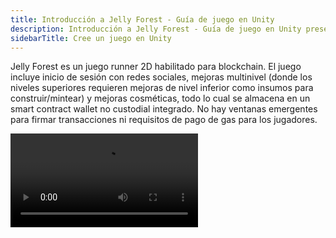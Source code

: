 ```yaml
---
title: Introducción a Jelly Forest - Guía de juego en Unity
description: Introducción a Jelly Forest - Guía de juego en Unity presenta un juego runner 2D con funciones blockchain como inicio de sesión con redes sociales, mejoras y objetos cosméticos almacenados en un smart contract wallet.
sidebarTitle: Cree un juego en Unity
---
```


Jelly Forest es un juego runner 2D habilitado para blockchain. El juego incluye inicio de sesión con redes sociales, mejoras multinivel (donde los niveles superiores requieren mejoras de nivel inferior como insumos para construir/mintear) y mejoras cosméticas, todo lo cual se almacena en un smart contract wallet no custodial integrado. No hay ventanas emergentes para firmar transacciones ni requisitos de pago de gas para los jugadores.

<Frame>
  <video controls className="w-full aspect-video" src="https://pub-f048362b915448c9b012a2e03c189024.r2.dev/JellyForest.mp4" />
</Frame>

¡Descárguelo en Google Play [aquí](https://play.google.com/store/apps/details?id=app.sequence.jelly_forest)!

Conozca [por qué usar smart contract wallets aquí](/solutions/technical-references/wallet-contracts/why)

Conozca [qué es un embedded wallet aquí](/solutions/wallets/overview#what-are-the-differences-between-these-options)

Esta guía muestra cómo construimos Jelly Forest y cómo también puedes crear tu propio juego web3 usando el [SDK de Unity de Sequence](/sdk/unity/overview/)!

## 1. Cree el ciclo principal del juego
El primer paso es construir el ciclo básico del juego. ¡No olvides pensar primero en tu estrategia de monetización y cómo usarás los elementos web3!

Para nuestro ciclo de juego, compramos el [Infinite Runner Engine](https://assetstore.unity.com/packages/templates/systems/2d-3d-infinite-runner-engine-51328) en la Unity Asset Store. Dentro del asset, encontramos una escena demo `JellyForest`, que, con algunos ajustes, pudimos compilar y hacer funcionar en iOS y Android.

## 2. Integre inicio de sesión con redes sociales y la solución Embedded Wallet de Sequence

### Configuración

1. [Instale el SDK de Unity de Sequence usando el Package Manager](/sdk/unity/installation#package-manager---recommended)
2. [Inicie sesión en el Sequence Builder Console](/solutions/builder/getting-started)
3. [Cree un proyecto para su juego en el Builder Console](/support/builder/project-management)
4. Configure un [Embedded Wallet en el Builder Console](/solutions/builder/embedded-wallet#embedded-wallet-in-builder)
5. En su `SequenceConfig` [scriptable object](https://docs.unity3d.com/Manual/class-ScriptableObject.html) que importó desde el menú Samples en el Package Manager durante la [etapa de instalación](/sdk/unity/installation#package-manager---recommended), agregue sus client ids de Google y Apple que también añadió en el Builder, así como su Configuration Key en `WaaSConfigKey`
   - ¡No olvide poner sus client ids de Android y iOS en sus respectivas plataformas!
6. Agregue su [Builder API Key desde el Builder Console](/solutions/builder/getting-started#claim-an-api-access-key) en `Settings > API Access Keys` - necesita la clave `prod`

### Inicio de sesión con redes sociales

1. Cree una escena básica donde los jugadores puedan iniciar sesión.
   - En nuestro caso, [creamos una nueva escena](https://docs.unity3d.com/Manual/scenes-working-with.html#creating-a-new-scene) y le añadimos una imagen de fondo
2. Cree un `Canvas`, agregue el componente `Canvas Scaler` y use el modo de escala de UI "Scale with Screen Size". Esto hará que el LoginPanel (y cualquier otro elemento UI bajo este Canvas) se escale automáticamente al cambiar entre plataformas de compilación.
3. Arrastre el prefab `LoginPanel` a la jerarquía de su escena bajo el Canvas. Puede encontrarlo en la ventana Project bajo `Packages > Sequence Embedded Wallet SDK > SequenceFrontend > Prefabs`.
4. Cree un gestor de UI para llamar a `Open` en el `LoginPanel`. Vea [nuestra implementación](https://github.com/0xsequence/sequence-unity-demo/blob/JellyForest/Scripts/UI/LoginScreenUIManager.cs) a continuación:

```csharp
private void Start()
{
    LoginPanel loginPanel = GetComponentInChildren<LoginPanel>();
    if (loginPanel == null)
    {
        Debug.LogError("LoginPanel not found!");
    }
    loginPanel.Open();
}
```

5. Rompa la referencia al prefab `LoginPanel` en la jerarquía para poder editarlo libremente en la vista de escena
   1. Seleccione el GameObject `LoginPanel` en la jerarquía
   2. Haga clic derecho en el GameObject `LoginPanel` en la jerarquía
   3. `Prefab > Unpack Completely`
6. Personalice el LoginPanel para que se adapte al tema de su juego

El LoginPanel gestionará toda la lógica de inicio de sesión con redes sociales por usted. Si le interesa saber cómo está implementado, puede revisar las implementaciones de `LoginPage` y `OpenIdAuthenticator`.
La autenticación funciona mediante el [Open ID Connect Implicit Flow](https://auth0.com/docs/authenticate/login/oidc-conformant-authentication/oidc-adoption-implicit-flow).

### Registro de una sesión con la API de Sequence
Una vez que se complete el inicio de sesión con redes sociales, automáticamente se realizará una solicitud para registrar la sesión con las APIs de Sequence WaaS (Wallet as a Service). Así es como funciona:

Cuando finaliza el inicio de sesión con redes sociales, se dispara el evento `OpenIdAuthenticator.SignedIn`. Esto inicia el proceso de autorización en `SequenceLogin.ConnectToWaaS`.

### Obtener el wallet del usuario
Para obtener el wallet, tendrá que suscribirse al evento `SequenceWallet.OnWalletCreated`.

```csharp
SequenceWallet.OnWalletCreated += OnWalletCreatedHandler;
public void OnWalletCreatedHandler(SequenceWallet wallet) {
  // Do something
}
```

Le recomendamos importar `SequenceConnector` desde "Useful Scripts" en Samples en la página del Package Manager para el "Sequence Embedded Wallet SDK". [Por defecto, contiene mucho código útil para comenzar](https://github.com/0xsequence/sequence-unity/blob/master/Packages/Sequence-Unity/Sequence/Samples~/Scripts/SequenceConnector.cs) y sirve como una interfaz práctica para comunicarse con el SDK. Lo usamos bastante [en nuestra integración con JellyForest](https://github.com/0xsequence/sequence-unity-demo/blob/JellyForest/Scripts/SequenceConnector.cs).

En JellyForest, también creamos un [LevelLoader](https://github.com/0xsequence/sequence-unity-demo/blob/JellyForest/Scripts/LevelLoader.cs) MonoBehaviour que carga la siguiente escena cuando se dispara el evento `SequenceWallet.OnWalletCreated`.

```csharp
private void Awake()
{
    SequenceWallet.OnWalletCreated += OnWalletCreated;
}

private void OnWalletCreated(SequenceWallet wallet)
{
    SceneManager.LoadScene("MenuScene");
}
```

Para obtener más información sobre cómo funciona la autenticación en la solución Embedded Wallet de Sequence, consulte nuestra [documentación](/solutions/wallets/embedded-wallet/overview/) y [entrada de blog](https://sequence.xyz/blog/sequence-embedded-wallets).

## 3. Implemente un contrato de coleccionables
Ahora que nuestros jugadores pueden iniciar sesión y obtener un wallet, ¡agreguemos algunos coleccionables!

Le recomendamos ampliamente usar un contrato [ERC1155](https://eips.ethereum.org/EIPS/eip-1155). Es un estándar de tokens flexible y muy adecuado para juegos. Puede implementar fácilmente nuestra versión auditada de ERC1155 a través del Builder Console de la siguiente manera:

<Frame>
  <video controls className="w-full aspect-video" src="/video/builder/03_Contracts.mp4" />
</Frame>

Esto es lo que hicimos para Jelly Forest.

Una vez que haya implementado su contrato inteligente, no olvide [agregar la dirección de su contrato como Sponsored Address en la página de "Gas Sponsoring"](/solutions/builder/gas-tank#gas-tank-in-builder) del Builder Console. Así, los usuarios tendrán sus comisiones de gas patrocinadas automáticamente usando sus créditos de cómputo al interactuar con los contratos inteligentes de su juego.

## 4. Implemente un Remote Minter
Por defecto, los contratos ERC1155 implementados a través del Builder Console requieren que quienes llamen tengan los permisos adecuados para mintear un token. Aunque esto puede parecer una molestia a primera vista, ¡es algo bueno! Sin esto, cualquiera podría llamar al método de minteo en su contrato y darse a sí mismo una cantidad infinita de objetos dentro del juego.

Querrá implementar un servidor con un wallet de Sequence (u otro) y darle permisos de minteo en el Builder Console.

### Cómo lo hicimos en Jelly Forest
En Jelly Forest, todas las monedas que recolecta durante el juego se mintean como tokens ERC1155. Así es como lo hicimos:
1. Regístrese en [Cloudflare](https://www.cloudflare.com/) – aquí es donde alojamos el código del servicio de minteo; si lo prefiere, puede usar cualquier otro método
2. Abra la terminal u otra línea de comandos
3. `git clone https://github.com/0xsequence-demos/cloudflare-worker-sequence-relayer.git` luego `cd cloudflare-worker-sequence-relayer`
4. `git checkout permissionedMinter`
5. `pnpm install` – para instalar las dependencias
6. Instale wrangler

```
pnpm install wrangler --save-dev
alias wrangler='./node_modules/.bin/wrangler'
```

inicie sesión

```
wrangler login
```

7. Abra `wrangler.toml`
   1. Asigne un nombre a su servidor cambiando el valor de `name`
   2. Cree un nuevo [wallet EOA](https://ethereum.stackexchange.com/questions/5828/what-is-an-eoa-account) y exporte la clave privada. Cualquier wallet EOA funciona. Puede usar Metamask para [configurar un wallet fácilmente](https://support.metamask.io/hc/en-us/articles/360015489531-Getting-started-with-MetaMask) y [exportar la clave privada](https://support.metamask.io/hc/en-us/articles/360015289632-How-to-export-an-account-s-private-key). ¡Tenga mucho cuidado con la clave privada y no la guarde en texto plano en su computadora ni la suba a control de versiones! Establezca esto en `PKEY`
   3. Establezca el `CONTRACT_ADDRESS`
   4. Establezca el `PROJECT_ACCESS_KEY` – esta es su clave API de producción del Builder Console que obtuvo antes al configurar el objeto scriptable `SequenceConfig`
   5. Establezca el `CHAIN_HANDLE` – si no está seguro de cuál es, puede ver el `CHAIN_HANDLE` de cada red respectiva en la página Node Gateway del Builder Console.
8. `pnpm dev` – esto implementará el servidor localmente. Debería ver en la línea de comandos a qué localhost se implementó
9. Abra otra ventana de línea de comandos
10. `curl http://localhost:8787` – sustituya el localhost que le hayan asignado. Esto enviará un ping al servidor.
11. En la línea de comandos donde está corriendo el servidor localhost, debería ver que la dirección del wallet del minter ha sido registrada
12. Otorgue permisos de minteo a esta dirección en el Builder Console
    1. Busque el contrato bajo `Contracts` y haga clic para abrirlo
    2. Haga clic en `Write Contract`
    3. Expanda `grantRole`
    4. En `role` ingrese `0x9f2df0fed2c77648de5860a4cc508cd0818c85b8b8a1ab4ceeef8d981c8956a6` – este es el hash Keccak-256 de `MINTER_ROLE`
    5. En `account` pegue la dirección del wallet del minter
13. `wrangler deploy` – esto implementará el código en un [Cloudflare Worker](https://developers.cloudflare.com/workers/) y le dará una URL de minteo

¡Listo! Ahora, cuando enviamos una solicitud POST a nuestro servidor con un cuerpo [definido en C#](https://github.com/0xsequence/sequence-unity/blob/master/Packages/Sequence-Unity/Sequence/SequenceSDK/Relayer/MintingRequestProver.cs#L103), donde el `proof` es generado por el cliente que envía la solicitud de minteo. En el Unity SDK esto se implementa mediante el [MintingRequestProver](https://github.com/0xsequence/sequence-unity/blob/master/Packages/Sequence-Unity/Sequence/SequenceSDK/Relayer/MintingRequestProver.cs#L27).

## 5. Mintee tokens dentro del juego al inventario del jugador
Ahora que tenemos nuestro servidor minter con permisos configurado, necesitamos conectar el lado del cliente (la app hecha con Unity) para que podamos empezar a dar tokens a nuestros jugadores a través del juego. Podemos enviar una solicitud al minter con permisos usando el Unity SDK llamando al método `PermissionedMinter.MintToken`.

En Jelly Forest, a medida que el jugador avanza por el nivel recolecta muchas monedas, todas son tokens ERC1155. Aún hay algunos retos que debemos resolver para brindar una excelente experiencia de usuario.
1. ¿Cómo lee la cadena para saber qué tokens/derechos tiene el usuario en su inventario?
2. Las transacciones en blockchain, aunque rápidas en algunas cadenas como Arbitrum, no son instantáneas. Recolectar una moneda (u otro objeto) y luego tener que esperar unos segundos antes de que aparezca en su inventario dentro del juego, en general, no es una buena experiencia para el usuario final.
3. A primera vista, puede parecer tentador enviar una transacción cada vez que un usuario gana un token en su juego. Sin embargo, en la mayoría de los juegos, especialmente en juegos como Jelly Forest donde los jugadores recolectan muchas monedas (tokens), esto terminará enviando una gran cantidad de transacciones y ¡le costará una fortuna en [comisiones de gas](https://ethereum.org/en/developers/docs/gas/)!

¡Veamos cómo resolvimos todos estos problemas en Jelly Forest usando el Unity SDK!

### 1. Lectura de la cadena
Leer los tokens en el wallet de un usuario es un proceso complicado que se facilita mucho usando el [Indexer de Sequence](/api-references/indexer/overview), que [implementa el Unity SDK](/sdk/unity/power/read-from-blockchain).

Aquí hay un fragmento de código de Jelly Forest donde usamos el Indexer para leer todos los tokens en el wallet de un jugador desde el contrato ERC1155 de nuestro juego.

```csharp
private Dictionary<BigInteger, TokenBalance> _tokenBalances = new Dictionary<BigInteger, TokenBalance>();
private async Task GetTokenBalances(Page page = null)
{
    if (page == null)
    {
        page = new Page();
    }
    GetTokenBalancesReturn balances = await _indexer.GetTokenBalances(new GetTokenBalancesArgs(_userAddress, SequenceConnector.ContractAddress, false, page));
    int uniqueTokens = balances.balances.Length;
    for (int i = 0; i < uniqueTokens; i++)
    {
        _tokenBalances[balances.balances[i].tokenID] = balances.balances[i];
    }
    if (balances.page.more)
    {
        await GetTokenBalances(balances.page);
    }
}
```

### 2. Construyendo un caché
Como las transacciones en blockchain no son instantáneas pero queremos dar retroalimentación inmediata al usuario, usaremos un caché simple en memoria.

Cuando recibimos nuestro `SequenceWallet` en Jelly Forest, [SequenceConnector](https://github.com/0xsequence/sequence-unity-demo/blob/JellyForest/Scripts/SequenceConnector.cs), que usamos como interfaz principal para comunicarnos con el SDK de Sequence en nuestro juego, crea un `Inventory`.

```csharp
private void OnWalletCreated(SequenceWallet wallet)
{
    Wallet = wallet;
    Wallet.OnSendTransactionComplete += OnSendTransactionCompleteHandler;
    Wallet.OnSendTransactionFailed += OnSendTransactionFailedHandler;
    Wallet.OnSignMessageComplete += OnSignMessageCompleteHandler;
    Wallet.OnDeployContractComplete += OnDeployContractCompleteHandler;
    Wallet.OnDeployContractFailed += OnDeployContractFailedHandler;
    Wallet.OnDropSessionComplete += OnDropSessionCompleteHandler;
    Wallet.OnSessionsFound += OnSessionsFoundHandler;

    Inventory = new Inventory(Indexer, Wallet.GetWalletAddress(), ItemCatalogue); // [!code focus]

    _transactionQueuer.Setup(Wallet, Chain);
    _permissionedMinterTransactionQueuer.Setup(Wallet, Chain, "https://sequence-relayer-jelly-forest2.tpin.workers.dev/", ContractAddress);
}
```

El `Inventory` se usa como un caché simple en nuestro juego. Cuando se crea por primera vez, y cuando se solicita, usamos el Indexer para obtener todos los tokens en el wallet del usuario. A partir de ahí, cada vez que el usuario gana un token, actualizamos nuestro caché (`Inventory`) y los datos en la cadena.

Lea la implementación completa de `Inventory` [aquí](https://github.com/0xsequence/sequence-unity-demo/blob/JellyForest/Scripts/Inventory.cs)

### 3. Uso de una cola de transacciones
El Unity SDK de Sequence ofrece un [sistema de colas de transacciones](https://github.com/0xsequence/sequence-unity/blob/master/Packages/Sequence-Unity/Sequence/SequenceSDK/Relayer/TransactionQueuer.cs) muy flexible.

En Jelly Forest, adjuntamos un [PermissionedMinterTransactionQueuer](https://github.com/0xsequence/sequence-unity/blob/master/Packages/Sequence-Unity/Sequence/SequenceSDK/Relayer/PermissionedMinterTransactionQueuer.cs) como MonoBehaviour a nuestro GameObject `SequenceConnector` y [obtenemos una referencia en Awake](https://github.com/0xsequence/sequence-unity-demo/blob/JellyForest/Scripts/SequenceConnector.cs#L59).

![PermissionedMinterTransactionQueuer](/images/guides/making-of-jelly-forest/TransactionQueuer.png)

Una vez que [esto está configurado](https://github.com/0xsequence/sequence-unity-demo/blob/JellyForest/Scripts/SequenceConnector.cs#L78), todo lo que necesitamos hacer cuando se recolecta un token es llamar a "mint token".

```csharp
public class CollectibleToken : Coin
{
    protected override void ObjectPicked()
    {
        base.ObjectPicked();
        if (SequenceConnector.Instance == null || SequenceConnector.Instance.Wallet == null)
        {
            Debug.LogWarning("No minting will happen. Make sure SequenceConnector is in the scene and user is logged in.");
            return;
        }
        SequenceConnector.Instance.MintFungibleToken(); // [!code focus]
    }
}
```

Esto actualizará nuestro `Inventory` y añadirá una transacción de minteo a la cola del `PermissionedMinterTransactionQueuer`. El `PermissionedMinterTransactionQueuer` combinará automáticamente las transacciones cuando sea posible para que usted gaste la menor cantidad de dinero posible en comisiones de gas.

En Jelly Forest, hemos configurado nuestro gestor de transacciones para enviar transacciones cada vez que el jugador termina una partida, pero no antes de cada 30 segundos.

#### ¿Cómo determinar la frecuencia con la que debe enviar sus transacciones?
Con nuestro Unity SDK, esto se convierte más en una cuestión de diseño de juego que en otra cosa.

Nuestros `TransactionQueuers` pueden configurarse para enviar transacciones automáticamente cada X segundos, cuando se solicite (mediante llamada de función) pero no antes de cada Y segundos, o cuando se solicite, ignorando cualquier umbral mínimo de tiempo configurado (Y segundos).

Aquí hay algunos aspectos a considerar al decidir cómo configurar sus gestores de transacciones:
- Cuanto más seguido envíe transacciones, más comisiones de gas pagará. Por supuesto, la blockchain compatible con EVM que elija influirá mucho en la cantidad y complejidad de transacciones que puede enviar antes de que los costos sean prohibitivos.
- Cuanto menos frecuente sea el envío de transacciones, más desincronizado quedará el estado de su juego (caché) con la información en la blockchain. Si una transacción falla, necesitará una forma de recuperarse de esto sin afectar la experiencia de juego de sus usuarios.

Como ejemplo de Jelly Forest: consideramos que las transacciones de la tienda eran de alta importancia para el usuario final. No queríamos arriesgarnos a que un usuario pensara que tenía una mejora o sombrero y luego la transacción fallara, teniendo que revocar la mejora/sombrero o mintear uno extra que el jugador quizá no haya ganado legítimamente. Por eso, hicimos que el usuario espere en las páginas de la tienda hasta que la transacción de compra (y todas las demás transacciones en los TransactionQueuers) hayan sido exitosas.

```csharp
public async Task Buy()
{
    if (Status != ItemStatus.Available)
    {
        return;
    }

    if (SequenceConnector.Instance == null)
    {
        string error = "SequenceConnector not found. User has not logged in";
        Debug.LogError($"Failed to purchase shop item: {error}");
        OnFailedToPurchaseShopItem?.Invoke($"Failed to purchase shop item: {error}");
        return;

    SequenceConnector.Instance.AddToTransactionQueue(new PurchaseShopItemQueueableTransaction(this));
    TransactionReturn result = await SequenceConnector.Instance.SubmitQueuedTransactions(true, false); // [!code hl]
    if (result is SuccessfulTransactionReturn successfulTransactionReturn)
    {
        BurnTokensFromInventory();
        MintTokenInInventory()
        if (string.IsNullOrWhiteSpace(successfulTransactionReturn.txHash))
        {
            GetTransactionReceipt(successfulTransactionReturn);
        }
    }
    else if (result is FailedTransactionReturn failed)
    {
        string error = $"Transaction failed: {failed.error}";
        Debug.LogError(error);
        OnFailedToPurchaseShopItem?.Invoke($"Failed to purchase shop item: {error}");
    }
    else
    {
        throw new Exception("Unexpected transaction result type");
    }
}
```

## 6. Queme tokens del juego a cambio de otros
En Jelly Forest, puede comprar potenciadores y cosméticos quemando monedas y (a veces) potenciadores de menor nivel.

Para habilitar y hacer cumplir esta mecánica, desplegamos un [contrato inteligente BurnToMint](https://polygonscan.com/address/0x80329e7f4F006E3178Db369425329759157B5a2a#code) sencillo. Este contrato le permite especificar requisitos de minteo (ids de token requeridos y cantidades asociadas) para un id de token dado. Cuando recibe un lote de tokens ERC1155 y el remitente especifica el id de token que desea mintear en el parámetro `data`, el contrato verifica si recibió la cantidad requerida de cada id de token; si esto se cumple, el contrato quema los tokens y mintea el id de token solicitado al remitente (usuario); de lo contrario, la transacción falla y se revierte.

Le hemos otorgado a este contrato permisos de minteo para nuestro contrato del juego en el Builder Console:
1. Busque el contrato bajo `Contracts` y haga clic para abrirlo
2. Haga clic en `Write Contract`
3. Expanda `grantRole`
4. En `role` ingrese `0x9f2df0fed2c77648de5860a4cc508cd0818c85b8b8a1ab4ceeef8d981c8956a6` – este es el hash Keccak-256 de `MINTER_ROLE`
5. En `account` pegue la dirección del wallet del minter

:::danger
Advertencia: el contrato inteligente `BurnToMint` compartido arriba no ha sido auditado por terceros. ¡Reutilícelo con precaución!
:::

Cuando un usuario compra una mejora o cosmético en la tienda, enviamos una transacción al contrato inteligente `BurnToMint` agregando una [PurchaseShopItemQueueableTransaction](https://github.com/0xsequence/sequence-unity-demo/blob/JellyForest/Scripts/Items/ShopItem.cs#L109) a nuestro [SequenceWalletTransactionQueuer](https://github.com/0xsequence/sequence-unity/blob/master/Packages/Sequence-Unity/Sequence/SequenceSDK/Relayer/SequenceWalletTransactionQueuer.cs) en nuestro `SequenceConnector`.

```csharp
SequenceConnector.Instance.AddToTransactionQueue(new PurchaseShopItemQueueableTransaction(this));
```

## 7. Construcción de las páginas de la tienda y configuración de los requisitos de minteo
Al construir las páginas de la tienda y definir los precios/requisitos de minteo para las diferentes mejoras y sombreros en Jelly Forest, optamos por definir los [ShopItems](https://github.com/0xsequence/sequence-unity-demo/blob/JellyForest/Scripts/Items/ShopItem.cs) usando [Scriptable Objects](https://docs.unity3d.com/Manual/class-ScriptableObject.html) porque son fáciles de ajustar y visualizar ya que pueden ser serializados en el Inspector. Estos scriptable objects también nos permiten definir qué es cada [Item](https://github.com/0xsequence/sequence-unity-demo/blob/JellyForest/Scripts/Items/Item.cs) y asociarlos con un id de token.

Sin embargo, rápidamente se volvió tedioso (y una posible fuente de errores) mantener sincronizados los requisitos de minteo definidos en los Scriptable Objects y los definidos en nuestro contrato `BurnToMint` en la blockchain.

Creamos una [extensión de editor](https://learn.unity.com/tutorial/editor-scripting) para nuestros scriptable objects `ShopItem` agregando un botón que, al presionarlo, verifica si los requisitos de minteo definidos en la blockchain coinciden con los definidos en el scriptable object; si difieren, enviará una transacción para actualizar los requisitos de minteo en el contrato `BurnToMint` en la blockchain para que coincidan con el scriptable object. La transacción se envía mediante un wallet EOA creado a partir de una clave privada almacenada como variable de entorno en la máquina de uno de nuestros desarrolladores. Este wallet EOA es el [propietario](https://docs.openzeppelin.com/contracts/2.x/access-control#ownership-and-ownable) de este contrato.

De hecho, nuestras páginas de la tienda consultan el contrato inteligente cada 60 segundos (y cada vez que se abren) para detectar cambios en los requisitos de minteo, actualizando su interfaz en consecuencia. ¡Esto nos permite hacer ajustes en vivo a la economía del juego sin requerir una actualización!

Haga clic en el video a continuación

<Frame>
  <video controls className="w-full aspect-video" src="https://pub-f048362b915448c9b012a2e03c189024.r2.dev/ShopItemExtension.mp4" />
</Frame>

Vea la [implementación de ShopItemEditorExtension aquí](https://github.com/0xsequence/sequence-unity-demo/blob/JellyForest/Scripts/Editor/ShopItemEditorExtension.cs).

# 8. Aproveche los artículos comprados dentro del juego
¡Perfecto! Sus jugadores pueden iniciar sesión, obtener un wallet, ganar tokens y comprar cosas con sus tokens. Ahora solo falta darles una razón para querer comprar cosas en primer lugar. En otras palabras, es momento de aplicar su creatividad como desarrollador de juegos y crear potenciadores y cosméticos increíbles.

Todo lo que debe hacer para llevar sus tokens al juego es verificar si el usuario posee suficiente cantidad del id de token correspondiente y aplicar el efecto del token.

En Jelly Forest, definimos varios [PowerUpTypes](https://github.com/0xsequence/sequence-unity-demo/blob/JellyForest/Scripts/Items/ItemCatalogue.cs#L13) diferentes y asignamos a cada `Item` un `PowerUpType` y un rango. Luego, [consultamos nuestro `Inventory` para encontrar el mejor potenciador de cada tipo](https://github.com/0xsequence/sequence-unity-demo/blob/JellyForest/Scripts/Inventory.cs#L138) que el jugador posee.